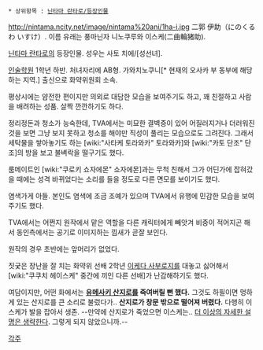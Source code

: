  * 상위항목 : [[닌타마 란타로/등장인물]]

http://nintama.ncity.net/image/nintama%20ani/1ha-i.jpg
二郭 伊助（にのくるわ いすけ）. 이름 유래는 풍마닌자 니노쿠루와 이스케(二曲輪猪助).

[[닌타마 란타로]]의 등장인물. 성우는 사토 치에/[성선녀].

[[인술학원]] 1학년 하반. 처녀자리에 AB형. 가와치노쿠니[* 현재의 오사카 부 동부에 해당하는 지역.] 출신으로 화약위원회 소속.

평상시에는 얌전한 편이지만 의외로 대담한 모습을 보여주기도 하고, 꽤 친절하고 사람을 배려하는 성품. 살짝 깐깐하기도 하다.

정리정돈과 청소가 능숙한데, TVA에서는 미묘한 결벽증이 있어 어질러지거나 더러워진 것을 보면 그냥 보지 못하고 청소를 해야만 직성이 풀리는 모습으로도 그려진다. 그래서 세탁물을 쌓아놓기도 하는 [wiki:"사타케 토라와카" 토라와카]와 [wiki:"카토 단조" 단조]의 방을 보고 불벼락을 떨구기도 했다.

룸메이트인 [wiki:"쿠로키 쇼자에몬" 쇼자에몬]과는 무척 친해서 그가 어딘가에 잡혀갔을 때에는 성격 바뀌었다는 소리를 들을 정도로 다른 면모를 보이기도 했다.

염색가게 아들. 본인도 염색에 조금 조예가 있으며 TVA에서 유행에 민감한 모습을 보여주기도 했다.

TVA에서는 어쩐지 원작에서 맡은 역할을 다른 캐릭터에게 빼앗겨 비중이 적어지곤 해서 동인측에서는 공기로 이미지하는 낌새가 곧잘 보인다.

원작의 경우 초반에는 앞머리가 없었다.

짓궂은 장난을 잘 치는 화약위 선배 2학년 [[이케다 사부로지]]를 대놓고 싫어해서 [wiki:"쿠쿠치 헤이스케" 중간에 끼인 다른 선배]가 난감해하기도 했다.

여담이지만, 어떤 화에서는 '''[[유메사키 산지로]]를 죽여버릴 뻔 했다.'''
그것도 하필이면 멍하게 있는 산지로를 큰 소리로 불렀다가.. '''산지로가 창문 밖으로 떨어져 버렸다.''' 다행히 이스케가 발을 잡아서 생존. --만약에 산지로가 죽었으면 이스케는.. [[더 이상의 자세한 설명은 생략한다]]. 그렇게 되지 않았으니까.--  

[[각주]]

